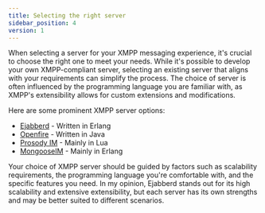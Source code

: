 ```yaml
---
title: Selecting the right server
sidebar_position: 4
version: 1
---
```


When selecting a server for your XMPP messaging experience, it's crucial to choose the right one to meet your needs. While it's possible to develop your own XMPP-compliant server, selecting an existing server that aligns with your requirements can simplify the process. The choice of server is often influenced by the programming language you are familiar with, as XMPP's extensibility allows for custom extensions and modifications.

Here are some prominent XMPP server options:

- [Ejabberd](https://www.ejabberd.im/index.html) - Written in Erlang
- [Openfire](https://www.igniterealtime.org/projects/openfire/) - Written in Java
- [Prosody IM](https://prosody.im/) - Mainly in Lua
- [MongooseIM](https://github.com/esl/MongooseIM) - Mainly in Erlang

Your choice of XMPP server should be guided by factors such as scalability requirements, the programming language you're comfortable with, and the specific features you need. In my opinion, Ejabberd stands out for its high scalability and extensive extensibility, but each server has its own strengths and may be better suited to different scenarios.
